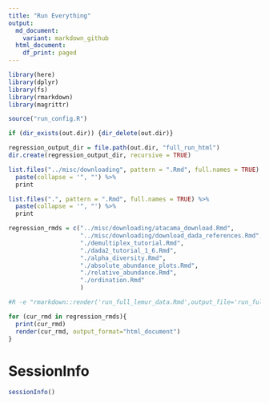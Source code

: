 ```yaml
---
title: "Run Everything"
output:
  md_document:
    variant: markdown_github
  html_document:
    df_print: paged
---
```




```r
library(here)
library(dplyr)
library(fs)
library(rmarkdown)
library(magrittr)
```

```r
source("run_config.R")
```

```r
if (dir_exists(out.dir)) {dir_delete(out.dir)}

regression_output_dir = file.path(out.dir, "full_run_html")
dir.create(regression_output_dir, recursive = TRUE)
```

```r
list.files("../misc/downloading", pattern = ".Rmd", full.names = TRUE) %>%
  paste(collapse = '", "') %>%
  print
```

```r
list.files(".", pattern = ".Rmd", full.names = TRUE) %>%
  paste(collapse = '", "') %>%
  print
```

```r
regression_rmds = c("../misc/downloading/atacama_download.Rmd",
                    "../misc/downloading/download_dada_references.Rmd",
                    "./demultiplex_tutorial.Rmd",
                    "./dada2_tutorial_1_6.Rmd",
                    "./alpha_diversity.Rmd",
                    "./absolute_abundance_plots.Rmd",
                    "./relative_abundance.Rmd",
                    "./ordination.Rmd"
                    )
```

```r
#R -e "rmarkdown::render('run_full_lemur_data.Rmd',output_file='run_full_lemur_data.html')"

for (cur_rmd in regression_rmds){
  print(cur_rmd)
  render(cur_rmd, output_format="html_document")
}
```


# SessionInfo
```r
sessionInfo()
```


